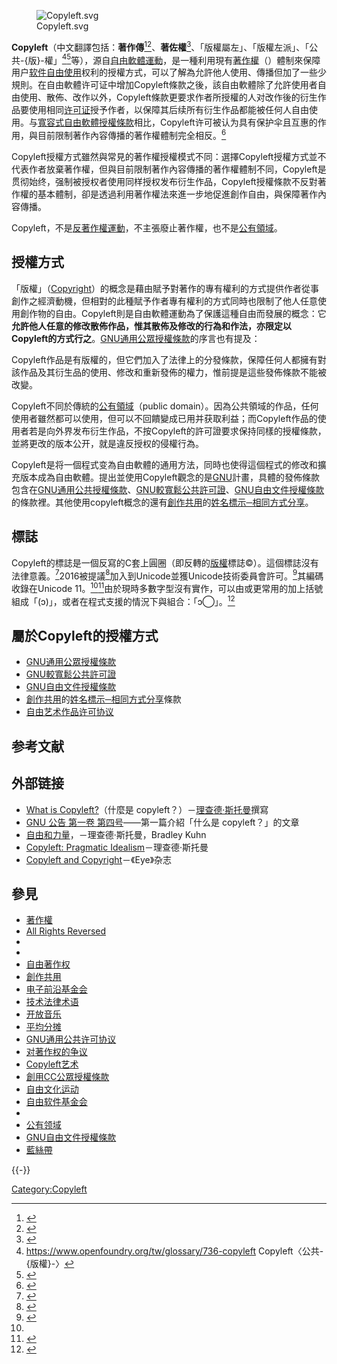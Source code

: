 {{copyedit|time=2019-08-01T06:31:14+00:00}}
{{refimprove|time=2019-08-01T06:31:14+00:00}}
{{noteTA
|G1=free license
|G2=IT
|G3=Copyright
}}

[[File:Copyleft.svg|thumb]]

'''Copyleft'''（中文翻譯包括：'''著作傳'''<ref>{{cite web |title=為什麼要用著作傳 (Copyleft)？ |url=https://www.gnu.org/philosophy/why-copyleft.zh-tw.html |website=www.gnu.org |language=zh-tw |accessdate=2019-04-17 |archive-date=2019-04-16 |archive-url=https://web.archive.org/web/20190416172911/https://www.gnu.org/philosophy/why-copyleft.zh-tw.html |dead-url=no }}</ref><ref>{{Cite web |url = http://breezymove.blogspot.com/2017/02/copyright-vs-copyleft.html |title = copyright 著作權 vs copyleft 著作傳 |author = 曾政嘉 |date = 2017年2月12日 |publisher =   |language = zh-hant |accessdate = 2017年2月26日 |archive-date = 2017年3月15日 |archive-url = https://web.archive.org/web/20170315090050/http://breezymove.blogspot.com/2017/02/copyright-vs-copyleft.html |dead-url = no }}</ref>、'''著佐權'''<ref>{{cite journal | url=http://newsletter.sinica.edu.tw/file/file/3/339.pdf | title=著佐權、創用CC、公共領域與中央研究院 | author=劉孔中, 莊庭瑞 | journal=中央研究院週報 | issue=第1043期 | dead-url=yes | archive-url=https://web.archive.org/web/20160415182046/http://newsletter.sinica.edu.tw/file/file/3/339.pdf | archive-date=2016年4月15日 | access-date=2019年12月31日 }}</ref>、「版權屬左」、「版權左派」、「公共-{版}-權」<ref>https://www.openfoundry.org/tw/glossary/736-copyleft {{Wayback|url=https://www.openfoundry.org/tw/glossary/736-copyleft |date=20190526092424 }} Copyleft〈公共-{版權}-〉</ref><ref>{{Cite book | author = 周翼 | title = 挑战知识产权：自由软件运动的经济学研究 | location = 上海| publisher = 格致出版社/上海人民出版社 | date = 2010年3月 | pages = 18 |ISBN = 9787543216457 | accessdate = 2013年10月20日 | language= zh-hans| quote =  }}</ref>等），源自[[自由軟體運動|自由軟體運動]]，是一種利用現有[[著作權|著作權]]（{{lang-en|copyright}}）體制來保障用户[[自由软件运动|软件自由使用]]权利的授權方式，可以了解為允許他人使用、傳播但加了一些少規則。在自由軟體许可证中增加Copyleft條款之後，該自由軟體除了允許使用者自由使用、散佈、改作以外，Copyleft條款更要求作者所授權的人对改作後的衍生作品要使用相同[[软件许可证|许可证]]授予作者，以保障其后续所有衍生作品都能被任何人自由使用。与[[寬容式自由軟體授權條款|寬容式自由軟體授權條款]]相比，Copyleft许可被认为具有保护伞且互惠的作用，與目前限制著作內容傳播的著作權體制完全相反。<ref name="redhat2005">{{webarchive |url=https://web.archive.org/web/*/https://www.redhat.com/f/summitfiles/presentation/May31/Open%20Source%20Dynamics/Troan_OpenSourceProprietyPersp.pdf |date=* |title=Open Source from a Proprietary Perspective }}</ref>

Copyleft授權方式雖然與常見的著作權授權模式不同：選擇Copyleft授權方式並不代表作者放棄著作權，但與目前限制著作內容傳播的著作權體制不同，Copyleft是贯彻始终，强制被授权者使用同样授权发布衍生作品，Copyleft授權條款不反對著作權的基本體制，卻是透過利用著作權法來進一步地促進創作自由，與保障著作內容傳播。

Copyleft，不是[[反著作權運動|反著作權運動]]，不主張廢止著作權，也不是[[公有領域|公有領域]]。

== 授權方式 ==
「版權」（[[Copyright|Copyright]]）的概念是藉由賦予對著作的專有權利的方式提供作者從事創作之經濟動機，但相對的此種賦予作者專有權利的方式同時也限制了他人任意使用創作物的自由。Copyleft則是自由軟體運動為了保護這種自由而發展的概念：它'''允許他人任意的修改散佈作品，惟其散佈及修改的行為和作法，亦限定以Copyleft的方式行之'''。[[GNU通用公眾授權條款|GNU通用公眾授權條款]]的序言也有提及：
{{cquote|The licenses for most software and other practical works are designed to take away your freedom to share and change the works. By contrast, the GNU General Public License is intended to guarantee your freedom to share and change all versions of a program--to make sure it remains free software for all its users.
（大多數軟體授權是設計用以剝奪你的分享與修改軟體的自由。相反地，GNU通用公共授權則是要保證您分享與修改自由軟體的自由——確保軟體對所有的使用者而言都是自由的。）}}

Copyleft作品是有版權的，但它們加入了法律上的分發條款，保障任何人都擁有對該作品及其衍生品的使用、修改和重新發佈的權力，惟前提是這些發佈條款不能被改變。

Copyleft不同於傳統的[[公有領域|公有領域]]（public domain）。因為公共領域的作品，任何使用者雖然都可以使用，但可以不回饋變成已用并获取利益；而Copyleft作品的使用者若是向外界发布衍生作品，不按Copyleft的許可證要求保持同樣的授權條款，並將更改的版本公开，就是違反授权的侵權行為。

Copyleft是将一個程式变為自由軟體的通用方法，同時也使得這個程式的修改和擴充版本成為自由軟體。提出並使用Copyleft觀念的是[[GNU|GNU]]計畫，具體的發佈條款包含在[[GNU通用公共授權條款|GNU通用公共授權條款]]、[[GNU較寬鬆公共許可證|GNU較寬鬆公共許可證]]、[[GNU自由文件授權條款|GNU自由文件授權條款]]的條款裡。其他使用copyleft概念的還有[[創作共用|創作共用]]的[http://creativecommons.org/licenses/by-sa/3.0/tw/ 姓名標示─相同方式分享]{{Wayback|url=http://creativecommons.org/licenses/by-sa/3.0/tw/ |date=20130527121912 }}。

==標誌==
Copyleft的標誌是一個反寫的C套上圓圈（即反轉的[[版權|版權]]標誌©）。這個標誌沒有法律意義。<ref>{{Cite book |first=G. Brent |last=Hall |year=2008 |publisher=Springer |title=Open Source Approaches in Spatial Data Handling |page=29 |isbn=9783540748311 |url=https://books.google.com/books?id=JZNuu8XODQMC&pg=PA29 |access-date=2018-06-06 |archive-date=2019-05-02 |archive-url=https://web.archive.org/web/20190502183902/https://books.google.com/books?id=JZNuu8XODQMC&pg=PA29 |dead-url=no }}</ref>2016被提議<ref>{{cite web |url=https://www.unicode.org/L2/L2016/16059-copyleft.pdf |title=Proposal to add the Copyleft Symbol to Unicode |accessdate=2018-06-06 |archive-date=2019-01-16 |archive-url=https://web.archive.org/web/20190116214556/https://www.unicode.org/L2/L2016/16059-copyleft.pdf |dead-url=no }}</ref>加入到Unicode並獲Unicode技術委員會許可。<ref name=UnicodePipeline>{{cite web |title=Proposed New Characters: Pipeline Table |url=http://unicode.org/alloc/Pipeline.html |website=Unicode Character Proposals |publisher=Unicode Consortium |accessdate=April 18, 2017 |archive-date=2019-08-08 |archive-url=https://web.archive.org/web/20190808093835/http://www.unicode.org/alloc/Pipeline.html |dead-url=yes }}</ref>其編碼{{Unichar|1F12F|COPYLEFT SYMBOL}}收錄在Unicode 11。<ref name=UnicodePipeline/><ref>{{Cite web|url=http://blog.unicode.org/2018/06/announcing-unicode-standard-version-110.html|title=Announcing The Unicode® Standard, Version 11.0|website=blog.unicode.org|access-date=2018-06-06|archive-date=2019-07-22|archive-url=https://web.archive.org/web/20190722044801/http://blog.unicode.org/2018/06/announcing-unicode-standard-version-110.html|dead-url=yes}}</ref>由於現時多數字型沒有實作，可以由{{Unichar|2184|LATIN SMALL LETTER REVERSED C}}或更常用的{{Unichar|0254|LATIN SMALL LETTER OPEN O}}加上括號組成「(ɔ)」，或者在程式支援的情況下與{{Unichar|20DD|COMBINING ENCLOSING CIRCLE|cwith=◌}}組合：「ↄ⃝」。<ref>{{cite web |url=http://unicode.org/mail-arch/unicode-ml/Archives-Old/UML022/0846.html |title=Unicode copyleft inquiry |date=6 May 2000 |accessdate=2018-06-06 |archive-date=2017-11-09 |archive-url=https://web.archive.org/web/20171109004117/http://unicode.org/mail-arch/unicode-ml/Archives-Old/UML022/0846.html |dead-url=no }}</ref>

== 屬於Copyleft的授權方式 ==
*[[GNU通用公眾授權條款|GNU通用公眾授權條款]]
*[[GNU較寬鬆公共許可證|GNU較寬鬆公共許可證]]
*[[GNU自由文件授權條款|GNU自由文件授權條款]]
*[[創作共用|創作共用]]的[http://creativecommons.org/licenses/by-sa/3.0/tw/ 姓名標示─相同方式分享]{{Wayback|url=http://creativecommons.org/licenses/by-sa/3.0/tw/ |date=20130527121912 }}條款
*[[自由艺术作品许可协议|自由艺术作品许可协议]]

== 参考文献 ==
{{Reflist}}

== 外部链接 ==
{{Wiktionarypar|copyleft}}
* [http://www.gnu.org/copyleft/copyleft.html What is Copyleft?]{{Wayback|url=http://www.gnu.org/copyleft/copyleft.html |date=20070111213420 }}（什麼是 copyleft？）－[[理查德·马修·斯托曼|理查德·斯托曼]]撰寫
* [http://www.gnu.org/bulletins/bull4.html GNU 公告 第一卷 第四号]{{WebCite|url=https://www.webcitation.org/6I3qsHRCZ?url=http://www.gnu.org/bulletins/bull4.html |date=20130712170218 |dateformat=iso }}——第一篇介紹「什么是 copyleft？」的文章
* [http://www.gnu.org/philosophy/freedom-or-power.html 自由和力量]{{Wayback|url=http://www.gnu.org/philosophy/freedom-or-power.html |date=20070108223620 }}，－理查德·斯托曼，Bradley Kuhn
* [http://www.gnu.org/philosophy/pragmatic.html Copyleft: Pragmatic Idealism]{{Wayback|url=http://www.gnu.org/philosophy/pragmatic.html |date=20090701112622 }}－理查德·斯托曼
* [http://www.eyemagazine.com/opinion.php?id=117&oid=290 Copyleft and Copyright]{{Wayback|url=http://www.eyemagazine.com/opinion.php?id=117&oid=290 |date=20070107115720 }}－《Eye》杂志

== 參見 ==
{{Portal|自由软件|法律}}
{{Div col}}
* [[著作權|著作權]]
* [[All_Rights_Reversed|All Rights Reversed]]
* {{link-en|Copyleft作品商业使用|Commercial use of copyleft works}}
* {{link-en|Patentleft|Patentleft}}
* [[自由著作权|自由著作权]]
* [[創作共用|創作共用]]
* [[电子前沿基金会|电子前沿基金会]]
* [[技术法律术语|技术法律术语]]
* [[开放音乐|开放音乐]]
* [[平均分摊|平均分摊]]
* [[GNU通用公共许可协议|GNU通用公共许可协议]]
* [[对著作权的争议|对著作权的争议]]
* [[Copyleft艺术|Copyleft艺术]]
* [[創用CC公眾授權條款|創用CC公眾授權條款]]
* [[自由文化运动|自由文化运动]]
* [[自由软件基金会|自由软件基金会]]
* {{link-en|开放游戏许可协议|Open Game License}}
* [[公有领域|公有领域]]
* [[GNU自由文件授權條款|GNU自由文件授權條款]]
* [[藍絲帶|藍絲帶]]
{{Div col end}}

{{-}}
{{知识产权激进主义}}
{{FOSS}}

[[Category:Copyleft|Category:Copyleft]]